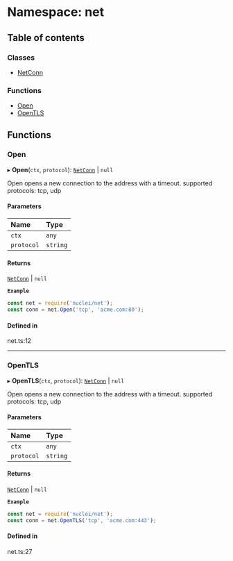 # Namespace: net

## Table of contents

### Classes

- [NetConn](/templates/protocols/javascript/modules/net.NetConn)

### Functions

- [Open](/templates/protocols/javascript/modules/net#open)
- [OpenTLS](/templates/protocols/javascript/modules/net#opentls)

## Functions

### Open

▸ **Open**(`ctx`, `protocol`): [`NetConn`](/templates/protocols/javascript/modules/net.NetConn) \| ``null``

Open opens a new connection to the address with a timeout.
supported protocols: tcp, udp

#### Parameters

| Name | Type |
| :------ | :------ |
| `ctx` | `any` |
| `protocol` | `string` |

#### Returns

[`NetConn`](/templates/protocols/javascript/modules/net.NetConn) \| ``null``

**`Example`**

```javascript
const net = require('nuclei/net');
const conn = net.Open('tcp', 'acme.com:80');
```

#### Defined in

net.ts:12

___

### OpenTLS

▸ **OpenTLS**(`ctx`, `protocol`): [`NetConn`](/templates/protocols/javascript/modules/net.NetConn) \| ``null``

Open opens a new connection to the address with a timeout.
supported protocols: tcp, udp

#### Parameters

| Name | Type |
| :------ | :------ |
| `ctx` | `any` |
| `protocol` | `string` |

#### Returns

[`NetConn`](/templates/protocols/javascript/modules/net.NetConn) \| ``null``

**`Example`**

```javascript
const net = require('nuclei/net');
const conn = net.OpenTLS('tcp', 'acme.com:443');
```

#### Defined in

net.ts:27
